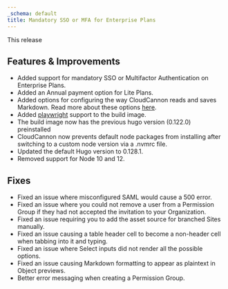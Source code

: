 ```yaml
---
_schema: default
title: Mandatory SSO or MFA for Enterprise Plans
---
```

This release

## Features & Improvements

* Added support for mandatory SSO or Multifactor Authentication on Enterprise Plans.
* Added an Annual payment option for Lite Plans.
* Added options for configuring the way CloudCannon reads and saves Markdown. Read more about these options <a href="https://savvy-panther.cloudvent.net/documentation/articles/configure-your-markdown-engine" target="_blank" rel="noopener">here</a>.
* Added <a href="https://playwright.dev/" target="_blank" rel="noopener">playwright</a> support to the build image.
* The build image now has the previous hugo version (0.122.0) preinstalled
* CloudCannon now prevents default node packages from installing after switching to a custom node version via a .nvmrc file.
* Updated the default Hugo version to 0.128.1.
* Removed support for Node 10 and 12.

## Fixes

* Fixed an issue where misconfigured SAML would cause a 500 error.
* Fixed an issue where you could not remove a user from a Permission Group if they had not accepted the invitation to your Organization.
* Fixed an issue requiring you to add the asset source for branched Sites manually.
* Fixed an issue causing a table header cell to become a non-header cell when tabbing into it and typing.
* Fixed an issue where Select inputs did not render all the possible options.
* Fixed an issue causing Markdown formatting to appear as plaintext in Object previews.
* Better error messaging when creating a Permission Group.